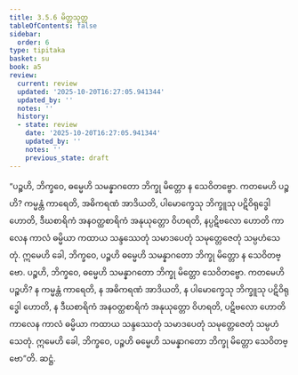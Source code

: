 ```yaml
---
title: 3.5.6 မိတ္တသုတ္တ
tableOfContents: false
sidebar:
  order: 6
type: tipitaka
basket: su
book: a5
review:
  current: review
  updated: '2025-10-20T16:27:05.941344'
  updated_by: ''
  notes: ''
  history:
  - state: review
    date: '2025-10-20T16:27:05.941344'
    updated_by: ''
    notes: ''
    previous_state: draft
---
```



<DynamicBreadcrumb />


<ReviewStatus review={frontmatter.review} showDetails={true} />

<HypothesisAnnotation frontmatter={frontmatter} />

<Division number="146" book="a5" e="ch" v="16" p="151">

<Paragraph number="851" book="a5">
“ပဉ္စဟိ, ဘိက္ခဝေ, ဓမ္မေဟိ သမန္နာဂတော ဘိက္ခု မိတ္တော န သေဝိတဗ္ဗော. ကတမေဟိ ပဉ္စဟိ? ကမ္မန္တံ ကာရေတိ, အဓိကရဏံ အာဒိယတိ, ပါမောက္ခေသု ဘိက္ခူသု ပဋိဝိရုဒ္ဓေါ ဟောတိ, ဒီဃစာရိကံ အနဝတ္ထစာရိကံ အနုယုတ္တော ဝိဟရတိ, နပ္ပဋိဗလော ဟောတိ ကာလေန ကာလံ ဓမ္မိယာ ကထာယ သန္ဒဿေတုံ သမာဒပေတုံ သမုတ္တေဇေတုံ သမ္ပဟံသေတုံ. ဣမေဟိ ခေါ, ဘိက္ခဝေ, ပဉ္စဟိ ဓမ္မေဟိ သမန္နာဂတော ဘိက္ခု မိတ္တော န သေဝိတဗ္ဗော.
</Paragraph>

<Paragraph number="852" book="a5">
ပဉ္စဟိ, ဘိက္ခဝေ, ဓမ္မေဟိ သမန္နာဂတော ဘိက္ခု မိတ္တော သေဝိတဗ္ဗော. ကတမေဟိ ပဉ္စဟိ? န ကမ္မန္တံ ကာရေတိ, န အဓိကရဏံ အာဒိယတိ, န ပါမောက္ခေသု ဘိက္ခူသု ပဋိဝိရုဒ္ဓေါ ဟောတိ, န ဒီဃစာရိကံ အနဝတ္ထစာရိကံ အနုယုတ္တော ဝိဟရတိ, ပဋိဗလော ဟောတိ ကာလေန ကာလံ ဓမ္မိယာ ကထာယ သန္ဒဿေတုံ သမာဒပေတုံ သမုတ္တေဇေတုံ သမ္ပဟံသေတုံ. ဣမေဟိ ခေါ, ဘိက္ခဝေ, ပဉ္စဟိ ဓမ္မေဟိ သမန္နာဂတော ဘိက္ခု မိတ္တော သေဝိတဗ္ဗော”တိ.

</Paragraph>
</Division>

<Paragraph number="853" type="center" book="a5">
ဆဋ္ဌံ.
</Paragraph>